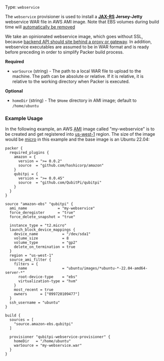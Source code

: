 Type: `webservice`

<!--
  Include a short description about the provisioner. This is a good place
  to call out what the provisioner does, and any additional text that might
  be helpful to a user. See https://www.packer.io/docs/provisioners/null
-->

The `webservice` provisioner is used to install a __[JAX-RS](https://jcp.org/en/jsr/detail?id=370) Jersey-Jetty__
webservice WAR file in AWS AMI image. Note that EBS volumes during build time will
[automatically be removed](https://packer.qubitpi.org/packer/integrations/hashicorp/amazon/latest/components/builder/ebs)

We take an opinionated webservice image, which goes without SSL, because
[backend API should site behind a proxy or gateway](https://dev.to/behalf/authentication-authorization-in-microservices-architecture-part-i-2cn0#global-authentication-api-gateway-and-authorization-per-service).
In addition, webservice executables are assumed to be in WAR format and is ready before preceding in order to simplify
Packer build process.

<!-- Provisioner Configuration Fields -->

**Required**

- `warSource` (string) - The path to a local WAR file to upload to the machine. The path can be absolute or relative. If
   it is relative, it is relative to the working directory when Packer is executed.

<!--
  Optional Configuration Fields

  Configuration options that are not required or have reasonable defaults
  should be listed under the optionals section. Defaults values should be
  noted in the description of the field
-->

**Optional**

- `homeDir` (string) - The `$Home` directory in AMI image; default to `/home/ubuntu`

<!--
  A basic example on the usage of the provisioner. Multiple examples
  can be provided to highlight various configurations.

-->

### Example Usage

In the following example, an AWS [AMI](https://docs.aws.amazon.com/AWSEC2/latest/UserGuide/AMIs.html) image called
"my-webservice" is to be created and get registered into
[us-west-1](https://docs.aws.amazon.com/AmazonRDS/latest/UserGuide/Concepts.RegionsAndAvailabilityZones.html#Concepts.RegionsAndAvailabilityZones.Availability)
region. The size of the image would be [micro](https://aws.amazon.com/ec2/instance-types/) in this example and the base
image is an Ubuntu 22.04:

```hcl
packer {
  required_plugins {
    amazon = {
      version = ">= 0.0.2"
      source  = "github.com/hashicorp/amazon"
    }
    qubitpi = {
      version = ">= 0.0.45"
      source  = "github.com/QubitPi/qubitpi"
    }
  }
}

source "amazon-ebs" "qubitpi" {
  ami_name              = "my-webservice"
  force_deregister      = "true"
  force_delete_snapshot = "true"

  instance_type = "t2.micro"
  launch_block_device_mappings {
    device_name           = "/dev/sda1"
    volume_size           = 8
    volume_type           = "gp2"
    delete_on_termination = true
  }
  region = "us-west-1"
  source_ami_filter {
    filters = {
      name                = "ubuntu/images/*ubuntu-*-22.04-amd64-server-*"
      root-device-type    = "ebs"
      virtualization-type = "hvm"
    }
    most_recent = true
    owners      = ["099720109477"]
  }
  ssh_username = "ubuntu"
}

build {
  sources = [
    "source.amazon-ebs.qubitpi"
  ]

  provisioner "qubitpi-webservice-provisioner" {
    homeDir   = "/home/ubuntu"
    warSource = "my-webservice.war"
  }
}
```
